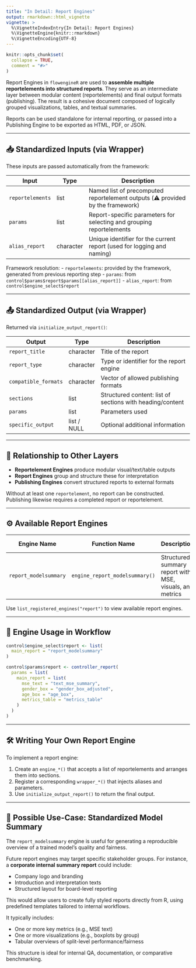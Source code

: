 ```yaml
---
title: "In Detail: Report Engines"
output: rmarkdown::html_vignette
vignette: >
  %\VignetteIndexEntry{In Detail: Report Engines}
  %\VignetteEngine{knitr::rmarkdown}
  %\VignetteEncoding{UTF-8}
---
```


```r
knitr::opts_chunk$set(
  collapse = TRUE,
  comment = "#>"
)
```

Report Engines in `flowengineR` are used to **assemble multiple reportelements into structured reports**. They serve as an intermediate layer between modular content (reportelements) and final output formats (publishing). The result is a cohesive document composed of logically grouped visualizations, tables, and textual summaries.

Reports can be used standalone for internal reporting, or passed into a Publishing Engine to be exported as HTML, PDF, or JSON.

---

## 📥 Standardized Inputs (via Wrapper)
These inputs are passed automatically from the framework:

| Input             | Type         | Description                                                                 |
|------------------|--------------|-----------------------------------------------------------------------------|
| `reportelements` | list         | Named list of precomputed reportelement outputs (⚠️ provided by the framework) |
| `params`         | list         | Report-specific parameters for selecting and grouping reportelements       |
| `alias_report`   | character    | Unique identifier for the current report (used for logging and naming)     |

Framework resolution:
- `reportelements`: provided by the framework, generated from previous reporting step
- `params`: from `control$params$report$params[[alias_report]]`
- `alias_report`: from `control$engine_select$report`

---

## 📤 Standardized Output (via Wrapper)
Returned via `initialize_output_report()`:

| Output              | Type         | Description                                               |
|---------------------|--------------|-----------------------------------------------------------|
| `report_title`      | character    | Title of the report                                       |
| `report_type`       | character    | Type or identifier for the report engine                  |
| `compatible_formats`| character    | Vector of allowed publishing formats                      |
| `sections`          | list         | Structured content: list of sections with heading/content |
| `params`            | list         | Parameters used                                           |
| `specific_output`   | list / NULL  | Optional additional information                           |

---

## 🔗 Relationship to Other Layers

- **Reportelement Engines** produce modular visual/text/table outputs
- **Report Engines** group and structure these for interpretation
- **Publishing Engines** convert structured reports to external formats

Without at least one `reportelement`, no report can be constructed. Publishing likewise requires a completed report or reportelement.

---

## ⚙️ Available Report Engines

| Engine Name          | Function Name                    | Description                            | Template Path                                                   | Detail Page |
|----------------------|----------------------------------|----------------------------------------|------------------------------------------------------------------|-------------|
| `report_modelsummary`| `engine_report_modelsummary()`   | Structured summary report with MSE, visuals, and metrics | `inst/templates_control/9_a_template_report_modelsummary.R` | [📄](detail_engine_report_modelsummary.html) |

Use `list_registered_engines("report")` to view available report engines.

---

## 🧩 Engine Usage in Workflow

```r
control$engine_select$report <- list(
  main_report = "report_modelsummary"
)

control$params$report <- controller_report(
  params = list(
    main_report = list(
      mse_text = "text_mse_summary",
      gender_box = "gender_box_adjusted",
      age_box = "age_box",
      metrics_table = "metrics_table"
    )
  )
)
```

---

## 🛠️ Writing Your Own Report Engine

To implement a report engine:

1. Create an `engine_*()` that accepts a list of reportelements and arranges them into sections.
2. Register a corresponding `wrapper_*()` that injects aliases and parameters.
3. Use `initialize_output_report()` to return the final output.

---

## 🎯 Possible Use-Case: Standardized Model Summary

The `report_modelsummary` engine is useful for generating a reproducible overview of a trained model's quality and fairness.

Future report engines may target specific stakeholder groups. For instance, a **corporate internal summary report** could include:

- Company logo and branding
- Introduction and interpretation texts
- Structured layout for board-level reporting

This would allow users to create fully styled reports directly from R, using predefined templates tailored to internal workflows.

 It typically includes:

- One or more key metrics (e.g., MSE text)
- One or more visualizations (e.g., boxplots by group)
- Tabular overviews of split-level performance/fairness

This structure is ideal for internal QA, documentation, or comparative benchmarking.
